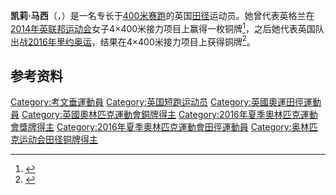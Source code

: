 '''凯莉·马西'''（{{lang-en|Kelly Massey}}，{{bd|1985年|1月11日||}}）是一名专长于[[400米赛跑|400米赛跑]]的英国[[田径|田径]]运动员。她曾代表英格兰在[[2014年英联邦运动会|2014年英联邦运动会]]女子4×400米接力项目上赢得一枚铜牌<ref name="Commonwealth profile">{{cite web |url=http://results.glasgow2014.com/athlete/squash/1033052/kelly_massey.html |title=Kelly Massey |accessdate=2014-10-05 |work=Glasgow 2014 |archiveurl=https://web.archive.org/web/20141006074536/http://results.glasgow2014.com/athlete/squash/1033052/kelly_massey.html |archivedate=2014-10-06 |dead-url=no }}</ref>，之后她代表英国队出战[[2016年夏季奥林匹克运动会|2016年里约奥运]]，结果在4×400米接力项目上获得铜牌<ref>{{cite web|url=https://www.sports-reference.com/olympics/athletes/ma/kelly-massey-1.html|title=Kelly Massey|work=Sport Reference|accessdate=2020-09-10|archiveurl=https://web.archive.org/web/20171231051434/https://www.sports-reference.com/olympics/athletes/ma/kelly-massey-1.html|archivedate=2017-12-31|dead-url=no}}</ref>。

==参考资料==
{{Commons category|Kelly Massey}}
{{reflist}}

{{Authority control}}

{{DEFAULTSORT:Massey, Kelly}}
[[Category:考文垂運動員|Category:考文垂運動員]]
[[Category:英国短跑运动员|Category:英国短跑运动员]]
[[Category:英國奧運田徑運動員|Category:英國奧運田徑運動員]]
[[Category:英國奧林匹克運動會銅牌得主|Category:英國奧林匹克運動會銅牌得主]]
[[Category:2016年夏季奧林匹克運動會獎牌得主|Category:2016年夏季奧林匹克運動會獎牌得主]]
[[Category:2016年夏季奧林匹克運動會田徑運動員|Category:2016年夏季奧林匹克運動會田徑運動員]]
[[Category:奥林匹克运动会田径铜牌得主|Category:奥林匹克运动会田径铜牌得主]]

{{英国体育人物小作品}}